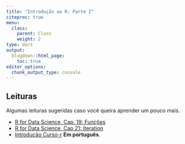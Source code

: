 ```yaml
---
title: "Introdução ao R: Parte I"
citeproc: true
menu: 
  class:
    parent: Class
    weight: 2
type: docs
output:
  blogdown::html_page:
    toc: true
editor_options: 
  chunk_output_type: console
---
```


## Leituras

Algumas leituras sugeridas caso você queira aprender um pouco mais. 

- [R for Data Science, Cap. 19: Funções](https://r4ds.had.co.nz/functions.html) 
- [R for Data Science, Cap 21: Iteration](https://r4ds.had.co.nz/iteration.html) 
- [Introdução Curso-r](https://material.curso-r.com/rbase/) **Em português**.

